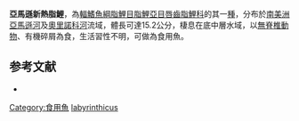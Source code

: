 {{Speciesbox
| status = NE
| genus = Caenotropus
| species = labyrinthicus
| authority = [[Kner|Kner]], 1858
| synonyms = *''Microdus labyrinthicus''<br /><small>Kner, 1858</small>
*''Chilodus labyrinthicus''<br /><small>Kner, 1858</small>
*''Caenotropus labyrhinthicus''<br /><small>Kner, 1858</small>
}}
'''亞馬遜新熱脂鯉'''，為[[輻鰭魚綱|輻鰭魚綱]][[脂鯉目|脂鯉目]][[脂鯉亞目|脂鯉亞目]][[唇齒脂鯉科|唇齒脂鯉科]]的其一[[種|種]]，分布於[[南美洲|南美洲]][[亞馬遜河|亞馬遜河]]及[[奧里諾科河|奧里諾科河]]流域，體長可達15.2公分，棲息在底中層水域，以[[無脊椎動物|無脊椎動物]]、有機碎屑為食，生活習性不明，可做為食用魚。

==参考文献==
{{refbegin}}
*{{FishBase_species|genus=Caenotropus|species=labyrinthicus|year=2013|month=9}}
{{refend}}
{{Taxonbar|from=Q6421305}}

[[Category:食用魚|Category:食用魚]]
[[Category:新熱脂鯉屬|labyrinthicus]]